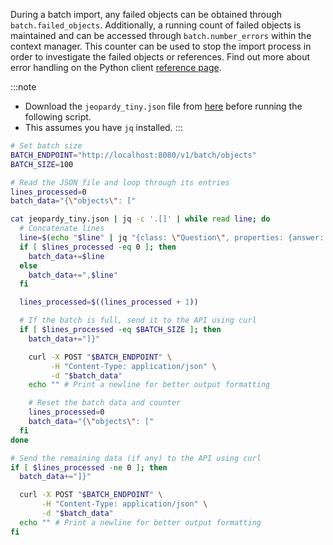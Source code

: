 

<Tabs groupId="languages">
<TabItem value="py" label="Python">

  <FilteredTextBlock
    text={PyCode}
    startMarker="# Import"
    endMarker="# END Import"
    language="py"
    title="quickstart_import.py"
  />

<!-- TODO[g-despot]: Add link to external Python references once created for "reference page" -->
During a batch import, any failed objects can be obtained through `batch.failed_objects`. Additionally, a running count of failed objects is maintained and can be accessed through `batch.number_errors` within the context manager. This counter can be used to stop the import process in order to investigate the failed objects or references. Find out more about error handling on the Python client [reference page](/docs/weaviate/client-libraries/python).

</TabItem> 

<TabItem value="js" label="JS/TS">

<FilteredTextBlock
  text={TSCode}
  startMarker="// Import"
  endMarker="// END Import"
  language="ts"
  title="quickstart_import.ts"
/>

</TabItem>

<TabItem value="go" label="Go">
<FilteredTextBlock
  text={GoCode}
  startMarker="// Import"
  endMarker="// END Import"
  language="goraw"
  title="quickstart/2_2_import/main.go"
/>
</TabItem>

<TabItem value="java" label="Java">
<FilteredTextBlock
  text={JavaCode}
  startMarker="// START Import"
  endMarker="// END Import"
  language="javaraw"
  title="quickstart/Import.java"
/>
</TabItem>

<TabItem value="curl" label="Curl">

:::note
- Download the `jeopardy_tiny.json` file from [here](https://raw.githubusercontent.com/weaviate-tutorials/quickstart/main/data/jeopardy_tiny.json) before running the following script.
- This assumes you have `jq` installed.
:::

```bash
# Set batch size
BATCH_ENDPOINT="http://localhost:8080/v1/batch/objects"
BATCH_SIZE=100

# Read the JSON file and loop through its entries
lines_processed=0
batch_data="{\"objects\": ["

cat jeopardy_tiny.json | jq -c '.[]' | while read line; do
  # Concatenate lines
  line=$(echo "$line" | jq "{class: \"Question\", properties: {answer: .Answer, question: .Question, category: .Category}}")
  if [ $lines_processed -eq 0 ]; then
    batch_data+=$line
  else
    batch_data+=",$line"
  fi

  lines_processed=$((lines_processed + 1))

  # If the batch is full, send it to the API using curl
  if [ $lines_processed -eq $BATCH_SIZE ]; then
    batch_data+="]}"

    curl -X POST "$BATCH_ENDPOINT" \
         -H "Content-Type: application/json" \
         -d "$batch_data"
    echo "" # Print a newline for better output formatting

    # Reset the batch data and counter
    lines_processed=0
    batch_data="{\"objects\": ["
  fi
done

# Send the remaining data (if any) to the API using curl
if [ $lines_processed -ne 0 ]; then
  batch_data+="]}"

  curl -X POST "$BATCH_ENDPOINT" \
       -H "Content-Type: application/json" \
       -d "$batch_data"
  echo "" # Print a newline for better output formatting
fi
```

</TabItem>
</Tabs>
